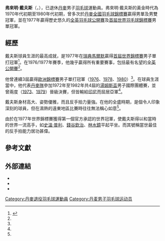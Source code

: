 {{noteTA|G1=Badminton}}
{{Infobox Badminton player
| playername              = 弗來明·戴夫斯
| image                   = Flemming Delfs.jpg
| caption                 = 
| romaji                  = {{lang|da|Flemming Delfs}}
| birth_name              = 
| date_of_birth           = {{birth date and age|1951|9|7}}
| place_of_birth          = 
| height                  = 
| weight                  = 
| event                   = 男子單打
| highest_ranking         = 第1位
| date_of_highest_ranking = 1977年
| current_ranking         = 現已退役
| date_of_current_ranking = 
| country                 = {{DEN}}
| coach                   = 
| handedness              = 右手
| titles                  = [[File:Gold_medal_world_centered-2.svg|15px]] [[世界羽毛球錦標賽|世錦賽]]：1（男單）
| bwf_id                  = 
}}
{{MedalTableTop|width=286px}}
{{MedalSport | 男子[[羽毛球|羽毛球]]}}
{{MedalCountry | {{DEN}}}}
{{MedalCompetition | [[世界羽毛球錦標賽|世界錦標賽]]}}
{{MedalGold  | [[1977年世界羽毛球錦標賽|1977年 馬爾默]] | 男子單打 }}
{{MedalBronze| [[1980年世界羽毛球錦標賽|1980年 雅加達]] | 男子雙打 }}
{{MedalCompetition | [[羽毛球世界盃|世界盃]]}}
{{MedalBronze| [[1979年羽毛球世界盃|1979年 東京]] | 男子單打 }}
{{MedalBronze| [[1979年羽毛球世界盃|1979年 東京]] | 男子雙打 }}
{{MedalBronze| [[1980年羽毛球世界盃|1980年 京都]] | 男子單打 }}
{{MedalSilver| [[1980年羽毛球世界盃|1980年 京都]] | 男子雙打 }}
{{MedalCompetition | [[汤姆斯杯|汤姆斯杯]]}}
{{MedalSilver| [[1973年湯姆斯盃|1973年 雅加達]] | 男子團體 }}
{{MedalSilver| [[1979年湯姆斯盃|1979年 雅加達]] | 男子團體 }}
{{MedalBronze| [[1982年湯姆斯盃|1982年 倫敦]] | 男子團體 }}
{{MedalCompetition | [[歐洲羽毛球錦標賽|歐洲錦標賽]]}}
{{MedalBronze| [[1972年歐洲羽毛球錦標賽|1972年 卡爾斯克魯納]] | 男子單打 }}
{{MedalSilver| [[1974年歐洲羽毛球錦標賽|1974年 維也納]] | 混合團體 }}
{{MedalBronze| [[1974年歐洲羽毛球錦標賽|1974年 維也納]] | 男子單打 }}
{{MedalBronze| [[1974年歐洲羽毛球錦標賽|1974年 維也納]] | 男子雙打 }}
{{MedalGold  | [[1976年歐洲羽毛球錦標賽|1976年 都柏林]] | 混合團體 }}
{{MedalGold  | [[1976年歐洲羽毛球錦標賽|1976年 都柏林]] | 男子單打 }}
{{MedalGold  | [[1978年歐洲羽毛球錦標賽|1978年 普雷斯頓]] | 混合團體 }}
{{MedalGold  | [[1978年歐洲羽毛球錦標賽|1978年 普雷斯頓]] | 男子單打 }}
{{MedalGold  | [[1980年歐洲羽毛球錦標賽|1980年 格羅寧根]] | 混合團體 }}
{{MedalGold  | [[1980年歐洲羽毛球錦標賽|1980年 格羅寧根]] | 男子單打 }}
{{MedalBronze| [[1980年歐洲羽毛球錦標賽|1980年 格羅寧根]] | 男子雙打 }}
{{MedalCompetition | [[歐洲青年羽毛球錦標賽|歐洲青年錦標賽]]}}
{{MedalGold  | 1969年 莱岑丹-福尔堡 | 男子單打 }}
{{MedalBronze| 1969年 莱岑丹-福尔堡 | 男子雙打 }}
{{MedalBottom}}
'''弗來明·戴夫斯'''（{{lang-da|Flemming Delfs}}，{{bd|1951年|9月7日}}），已退休[[丹麥|丹麥]]男子[[羽毛球|羽毛球]]運動員。弗來明·戴夫斯的黃金時代為1970年代初期至1980年代初期，曾多次於[[丹麥全國羽毛球錦標賽|丹麥全國羽毛球錦標賽]]贏得男單及男雙冠軍，並在1977年贏得歷史悠久的[[全英羽毛球公開賽|全英羽毛球公開賽]]及[[1977年世界羽毛球錦標賽|首屆世界羽毛球錦標賽]]男單冠軍。

==經歷==
戴夫斯球員生涯的最高成就，是1977年在[[瑞典|瑞典]][[馬爾默|馬爾默]]贏得[[1977年世界羽毛球錦標賽|首屆]][[世界羽毛球錦標賽|世界錦標賽]]男子單打冠軍<ref name="Pat Davis">{{cite book | last = Davis | first = Pat | title = The Guinness book of badminton | url = https://archive.org/details/guinnessbookofba0000davi | publisher = Guinness Superlatives Distributed by Sterling Pub. Co | location = Enfield, Middlesex New York, N.Y | year = 1983 | isbn = 9780851122717 | language = en}}</ref>{{RP|109}}。在1976/1977年賽季，他幾乎贏得所有重要賽事，包括最有名望的[[全英羽毛球公開賽|全英公開賽]]<ref name="Pat Davis"/>{{RP|149}}。

他曾連續3屆贏得[[歐洲羽毛球錦標賽|歐洲錦標賽]]男子單打冠軍（[[1976年歐洲羽毛球錦標賽|1976]]、[[1978年歐洲羽毛球錦標賽|1978]]、[[1980年歐洲羽毛球錦標賽|1980]]）<ref name="Pat Davis"/>{{RP|115}}。在球員生涯當中，他代表[[丹麥國家羽毛球隊|丹麥隊]]參加1972年至1982年共4屆的[[湯姆斯盃|湯姆斯盃]]男子國際團體賽，並曾兩度（[[1973年湯姆斯盃|1973]]、[[1979年湯姆斯盃|1979]]）晉級決賽，但皆輸給[[印度尼西亞國家羽毛球隊|印尼]]而屈居亞軍<ref name="Pat Davis"/>{{RP|125-128}}。

戴夫斯身材高大、姿勢優雅，而且反手拍力量強。在他的全盛時期，是個令人印象深刻的球員，但在濕熱的遠東地區比賽時往往無法稱心如意<ref name="Pat Davis"/>{{RP|149}}。

由於在1977年世界錦標賽獲得第一個官方承認的世界冠軍，使戴夫斯得以和當時的世界一流高手，如[[史溫·普利|史溫·普利]]、[[錢谷欽治|錢谷欽治]]、[[林水鏡|林水鏡]]平起平坐。而其號稱當世最佳的反手拍能力居功甚偉。

==參考文獻==
{{reflist}}

== 外部連結 ==
*{{cite web|title=Flemming Delfs|url=http://www.badminton.dk/default.asp?pageid=467|website=Danmarks Badminton Forbund|access-date=2006-05-16|deadurl=yes|archiveurl=https://web.archive.org/web/20050215021511/http://www.badminton.dk/default.asp?pageid=467|archivedate=2005-02-15}}
*{{cite web|title=Flemming Delfs's Profile|url=http://www.badminton.dk/Elite%20uk/Profiler%20uk/Gamle%20stjerner/Profiler%20gamle%20stjerner/Flemming%20Delfs.aspx|website=Badminton.dk|deadurl=yes|archiveurl=https://web.archive.org/web/20081011040431/http://www.badminton.dk/Elite%20uk/Profiler%20uk/Gamle%20stjerner/Profiler%20gamle%20stjerner/Flemming%20Delfs.aspx|archivedate=2008-10-11}}
*{{cite web|title=Flemming Delf|url=http://badmintondenmark.com/cms/?cmsid=133&pageid=2311|website=BadmintonDenmark.com|deadurl=yes|archiveurl=https://archive.today/20150110103659/http://badmintondenmark.com/cms/?cmsid=133&pageid=2311|archivedate=2015年1月10日|df=}}

{{世界羽毛球錦標賽男單冠軍}}
{{portal bar|羽毛球|人物}}

{{DEFAULTSORT:Delfs, Flemming}}
[[Category:丹麥退役羽毛球運動員|Category:丹麥退役羽毛球運動員]]
[[Category:丹麦男子羽毛球运动员|Category:丹麦男子羽毛球运动员]]
